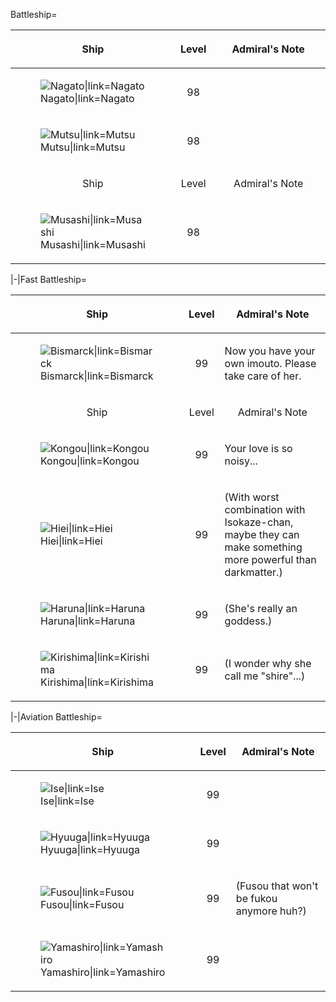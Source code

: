 <tabber>Battleship=
{| class="wikitable"
! style="text-align:center;" |Ship
! style="text-align:center;" |Level
! style="text-align:center; width: 80%;" |Admiral's Note
|-
|[[File:Nagato kai card.jpg|Nagato|link=Nagato]]
| style="text-align:center;" |98
|
|-
|[[File:Mutsu kai card.jpg|Mutsu|link=Mutsu]]
| style="text-align:center;" |98
|
|-
! style="text-align:center;" |Ship
! style="text-align:center;" |Level
! style="text-align:center; width: 80%;" |Admiral's Note
|-
|[[File:Musashi kai card.jpg|Musashi|link=Musashi]]
| style="text-align:center;" |98
|
|}
|-|Fast Battleship=
{| class="wikitable"
! style="text-align:center;" |Ship
! style="text-align:center;" |Level
! style="text-align:center; width: 80%;" |Admiral's Note
|-
|[[File:Bismarck drei card.jpg|Bismarck|link=Bismarck]]
| style="text-align:center;" |99
|Now you have your own imouto. Please take care of her. 
|-
! style="text-align:center;" |Ship
! style="text-align:center;" |Level
! style="text-align:center; width: 80%;" |Admiral's Note
|-
|[[File:Kongou kai2 card.jpg|Kongou|link=Kongou]]
| style="text-align:center;" |99
|Your love is so noisy...
|-
|[[File:Hiei kai2 card.jpg|Hiei|link=Hiei]]
| style="text-align:center;" |99
|(With worst combination with Isokaze-chan, maybe they can make something more powerful than darkmatter.)
|-
|[[File:Haruna kai2 card.jpg|Haruna|link=Haruna]]
| style="text-align:center;" |99
|(She's really an goddess.)
|-
|[[File:Kirishima kai2 card.jpg|Kirishima|link=Kirishima]]
| style="text-align:center;" |99
|(I wonder why she call me "shire"...)
|}
|-|Aviation Battleship=
{| class="wikitable"
! style="text-align:center;" |Ship
! style="text-align:center;" |Level
! style="text-align:center; width: 80%;" |Admiral's Note
|-
|[[File:Ise kai card.jpg|Ise|link=Ise]]
| style="text-align:center;" |99
|
|-
|[[File:Hyuuga kai.jpg|Hyuuga|link=Hyuuga]]
| style="text-align:center;" |99
|
|-
|[[File:Fusou kai2 card.png|Fusou|link=Fusou]]
| style="text-align:center;" |99
|(Fusou that won't be fukou anymore huh?)
|-
|[[File:Yamashiro kai2 card.png|Yamashiro|link=Yamashiro]]
| style="text-align:center;" |99
|
|}
</tabber>